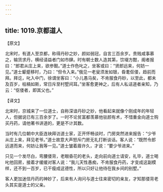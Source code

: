 ```yaml
---
---
---
```

title: 1019.京都道人
---



【原文】

北宋时，有道人至京都，称得丹砂之妙，颜如弱冠，自言三百余岁。贵贱咸事慕之，输货求丹，横经请益者门如市肆。时有朝士数人造其第，饮啜方酣，阍者报曰：“郎君从庄上来，欲参觐。”道士作色叱之，坐客或曰：“贤郎远来，何妨一见。”道士颦蹙移时，乃曰：“但令入来。”俄见一老叟须发如银，昏耄伛偻，趋前而拜。拜讫，叱入中门，徐谓坐客曰：“小儿愚马矣，不肯服食丹砂，以至此，都未及百岁，枯槁如斯，常日斥至村墅间耳。”坐客愈更神之，后有人私诘道者亲知，乃云：“伛偻者，即其父也。”

【译文】

北宋时，京城来了一位道士，自称深谙丹砂之妙，他看起来就像个刚成年的年轻人，但据说已有三百余岁了。一时不论贫富都羡慕他驻颜有术，不惜重金向道士购买丹药，请他著书讲道的，更是不计其数。

当时有几位朝中大臣连袂拜访道士家，正开怀畅谈时，门房突然进来报告：“少爷从庄上来，拜见老爷。”道士故意大声怒斥门房无礼打断谈话。客人说：“既然令郎远道而来，何妨让我等一见。”道士皱着眉许久，才说：“要少爷进来。”

只见一个发尽白，弯腰偻背，老眼昏花的老头，走向前向道士请安，礼毕，道士喝叱他回房，接着才缓缓对客人说：“我儿天性愚痴，不肯服食丹药，才变成这副模样，还不到一百岁，已干瘦成这德性，所以只好让他待在我乡间的别墅。”

客人更加迷信丹药的神妙了，后来有人询问与道士往来密切的亲友，才知那偻背老头其实是道士的父亲。